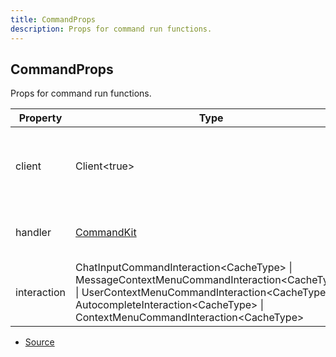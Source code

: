 ```yaml
---
title: CommandProps
description: Props for command run functions.
---
```


## CommandProps

Props for command run functions.

| Property    | Type                                                                                                                                                                                                                             | Value | Description                                               |
| ----------- | -------------------------------------------------------------------------------------------------------------------------------------------------------------------------------------------------------------------------------- | ----- | --------------------------------------------------------- |
| client      | Client\<true>                                                                                                                                                                                                                    | N/A   | The Discord.js client object that CommandKit is handling. |
| handler     | [CommandKit](/docs/classes/CommandKit)                                                                                                                                                                                           | N/A   | The current CommandKit handler instance.                  |
| interaction | ChatInputCommandInteraction\<CacheType> \| MessageContextMenuCommandInteraction\<CacheType> \| UserContextMenuCommandInteraction\<CacheType> \| AutocompleteInteraction\<CacheType> \| ContextMenuCommandInteraction\<CacheType> | N/A   | The current command interaction object.                   |

- [Source](https://github.com/underctrl-io/commandkit/blob/fe9b9d88f8541b4758cc813e8505d26748e6e5bd/packages/commandkit/src/types.ts#L123)

